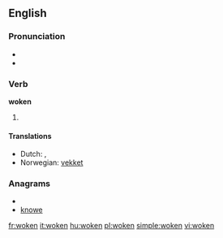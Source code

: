 ==English==

===Pronunciation===
* {{IPA|/ˈwɔʊkən/}}
* {{rhymes|əʊkən}}

===Verb===
'''woken'''

# {{past participle of| [[wake]]}}

====Translations====
* Dutch: {{t+|nl|ontwaakt}}, {{t-|nl|gewekt}}
* Norwegian: [[vekket]]

===Anagrams===
* {{alphagram|eknow}}
* [[knowe#English|knowe]]

[[fr:woken]]
[[it:woken]]
[[hu:woken]]
[[pl:woken]]
[[simple:woken]]
[[vi:woken]]